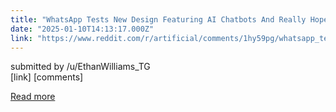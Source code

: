 ```yaml
---
title: "WhatsApp Tests New Design Featuring AI Chatbots And Really Hopes You Want To Talk"
date: "2025-01-10T14:13:17.000Z"
link: "https://www.reddit.com/r/artificial/comments/1hy59pg/whatsapp_tests_new_design_featuring_ai_chatbots/"
---
```


submitted by    /u/EthanWilliams_TG  
 [link]   [comments]

[Read more](https://www.reddit.com/r/artificial/comments/1hy59pg/whatsapp_tests_new_design_featuring_ai_chatbots/)
